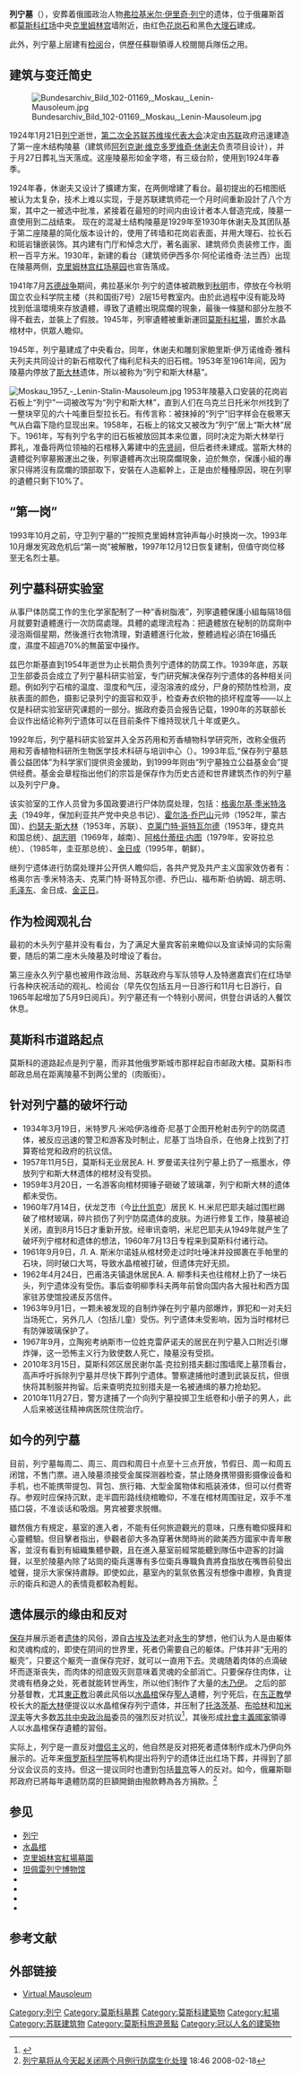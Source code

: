 {{Refimprove|time=2018-03-22T18:52:49+00:00}}
{{Coord|55|45|13|N|37|37|11|E|region:RU_type:landmark|display=title}}
{{Infobox Historic Site
|monument_name = 列宁墓
|native_name   = Мавзолей Ленина<br/>Mavzoley Lenina
|image         = 2019-07-25-3052-Moscow-Lenin-Mausoleum.jpg
|caption = 列宁墓
{{Infobox mapframe|tyep=shape|zoom=15|frame-width=280}}
|image_size = 350px
|location      = {{俄羅斯}}[[莫斯科|莫斯科]][[红场|红场]]
|designer      = [[阿列克謝·維克多羅維奇·休謝夫|阿列克謝·維克多羅維奇·休謝夫]]
|type          = 紀念館
|built = {{Start date and age|1930|11|10|df=yes}}
|material      = Concrete and [[marble|marble]]
|length        =
|width         =
|height        =
|begin         =
|complete      = 
|open          =
|built_for =  [[列宁|列宁]]陵墓
|dedicated_to  = [[Vladimir_Lenin|Vladimir Lenin]]<br>[[Joseph_Stalin|Joseph Stalin]] (formerly)
|map_name      = 
|map_caption   =
|map_width     =
|coordinates   = 
|lat           =
|long          =
|extra         =
}}

'''列宁墓'''（{{lang-ru|'''Мавзоле́й Ле́нина'''}}），安葬着俄國政治人物[[弗拉基米尔·伊里奇·列宁|弗拉基米尔·伊里奇·列宁]]的遗体，位于俄羅斯首都[[莫斯科|莫斯科]][[红场|红场]]中央[[克里姆林宫|克里姆林宫]]墙附近，由红色[[花岗石|花岗石]]和黑色[[大理石|大理石]]建成。

此外，列宁墓上层建有[[检阅|检阅]]台，供歷任蘇聯領導人校閱閱兵隊伍之用。

== 建筑与变迁简史 ==
[[File:Bundesarchiv_Bild_102-01169,_Moskau,_Lenin-Mausoleum.jpg|right]]

1924年1月21日[[列宁|列宁]]逝世，[[第二次全苏联苏维埃代表大会|第二次全苏联苏维埃代表大会]]决定由[[苏联|苏联]]政府迅速建造了第一座木结构陵墓（建筑师[[阿列克谢·维克多罗维奇·休谢夫|阿列克谢·维克多罗维奇·休谢夫]]负责项目设计），并于月27日葬礼当天落成。这座陵墓形如金字塔，有三级台阶，使用到1924年春季。 

1924年春，休谢夫又设计了擴建方案，在两側增建了看台。最初提出的石棺图纸被认为太复杂，技术上难以实现，于是苏联建筑师{{link-ru|康斯坦丁·斯潘杰诺维奇·梅利尼科夫|Мельников, Константин Степанович}}花一个月时间重新設計了八个方案，其中之一被选中批准，紧接着在最短的时间内由设计者本人督造完成，陵墓一直使用到二战结束。
现在的混凝土结构陵墓是1929年至1930年休谢夫及其团队基于第二座陵墓的简化版本设计的，使用了砖墙和花岗岩表面，并用大理石、拉长石和斑岩镶嵌装饰。其内建有门厅和悼念大厅，著名画家、建筑师{{link-ru|伊格纳季·伊格纳季耶维奇·尼温斯基|Нивинский, Игнатий Игнатьевич}}负责装修工作，面积一百平方米。1930年，新建的看台（建筑师伊西多尔·阿伦诺维奇·法兰西）出现在陵墓两侧，[[克里姆林宫红场墓园|克里姆林宫红场墓园]]也宣告落成。

1941年7月[[苏德战争|苏德战争]]期间，弗拉基米尔·列宁的遗体被疏散到[[秋明|秋明]]市，停放在今秋明国立农业科学院主楼（共和国街7号）2层15号教室内。由於此過程中沒有能及時找到低溫環境來存放遺體，導致了遺體出現腐爛的現象，最後一條腿和部分左肢不得不截去，並裝上了假肢。1945年，列寧遺體被重新運回[[莫斯科|莫斯科]][[紅場|紅場]]，置於水晶棺材中，供眾人瞻仰。

1945年，列宁墓建成了中央看台。同年，休谢夫和雕刻家鲍里斯·伊万诺维奇·雅科夫列夫共同设计的新石棺取代了梅利尼科夫的旧石棺。1953年至1961年间，因为陵墓内停放了[[斯大林|斯大林]]遗体，所以被称为“列宁和斯大林墓”。 

[[File:Moskau_1957_-_Lenin-Stalin-Mausoleum.jpg|thumb]]
1953年陵墓入口安装的花岗岩石板上“列宁”一词被改写为“列宁和斯大林”，直到人们在乌克兰日托米尔州找到了一整块罕见的六十吨重巨型拉长石。有传言称：被抹掉的“列宁”旧字样会在极寒天气从白霜下隐约显现出来。1958年，石板上的铭文又被改为“列宁”居上“斯大林”居下。1961年，写有列宁名字的旧石板被放回其本来位置，同时决定为斯大林举行葬礼，准备将两位领袖的石棺移入筹建中的[[先贤祠|先贤祠]]，但后者终未建成。當斯大林的遺體從列寧墓搬運出之後，列寧遺體再次出現腐爛現象，迫於無奈，保護小組的專家只得將沒有腐爛的頭部取下，安裝在人造軀幹上，正是由於種種原因，現在列寧的遺體只剩下10%了{{來源請求|reason=未見信息源|date=2020年6月29日}}。

== “第一岗” ==
1993年10月之前，守卫列宁墓的“{{Link-ru|第一岗|Пост № 1}}”按照克里姆林宫钟声每小时换岗一次。1993年10月爆发宪政危机后“第一岗”被解散，1997年12月12日恢复建制，但值守岗位移至无名烈士墓。

== 列宁墓科研实验室 ==
从事尸体防腐工作的生化学家{{link-ru|鲍里斯·伊里奇·兹巴尔斯基| Збарский, Борис Ильич}}配制了一种“香树脂液”，列寧遺體保護小組每隔18個月就要對遺體進行一次防腐處理。具體的處理流程為：把遺體放在秘制的防腐劑中浸泡兩個星期，然後進行衣物清理，對遺體進行化妝，整體過程必須在16攝氏度，濕度不超過70%的無菌室中操作。

兹巴尔斯基直到1954年逝世为止长期负责列宁遗体的防腐工作。1939年底，苏联卫生部委员会成立了列宁墓科研实验室，专门研究解决保存列宁遗体的各种相关问题。例如列宁石棺的温度、湿度和气压，浸泡溶液的成分，尸身的预防性检测，皮肤表面的颜色，摄影记录列宁的面容和双手，检查寿衣织物的损坏程度等——以上仅是科研实验室研究课题的一部分。据政府委员会报告记载，1990年的苏联部长会议作出结论称列宁遗体可以在目前条件下维持现状几十年或更久。 

1992年后，列宁墓科研实验室并入全苏药用和芳香植物科学研究所，改称全俄药用和芳香植物科研所生物医学技术科研与培训中心（{{lang|ru|Научно-исследовательский и учебно-методический центр биомедицинских технологий Всероссийского НИИ лекарственных и ароматических растений}}）。1993年后,“保存列宁墓慈善公益团体”为科学家们提供资金援助，到1999年则由“列宁墓独立公益基金会”提供经费。基金会章程指出他们的宗旨是保存作为历史古迹和世界建筑杰作的列宁墓以及列宁尸身。 

该实验室的工作人员曾为多国政要进行尸体防腐处理，包括：[[格奥尔基·季米特洛夫|格奥尔基·季米特洛夫]]（1949年，保加利亚共产党中央总书记）、[[霍尔洛·乔巴山|霍尔洛·乔巴山]]元帅（1952年，蒙古国）、[[约瑟夫·斯大林|约瑟夫·斯大林]]（1953年，苏联）、[[克莱门特·哥特瓦尔德|克莱门特·哥特瓦尔德]]（1953年，捷克共和国总统）、[[胡志明|胡志明]]（1969年，越南）、[[阿格什蒂纽·内图|阿格什蒂纽·内图]]（1979年，安哥拉总统）、{{link-ru|福布斯·伯纳姆| Бёрнэм, Форбс}}（1985年，圭亚那总统）、[[金日成|金日成]]（1995年，朝鲜）。 

继列宁遗体进行防腐处理并公开供人瞻仰后，各共产党及共产主义国家效仿者有：格奥尔吉·季米特洛夫、克莱门特·哥特瓦尔德、乔巴山、福布斯·伯纳姆、胡志明、[[毛泽东|毛泽东]]、金日成、[[金正日|金正日]]。

== 作为检阅观礼台 ==
最初的木头列宁墓并没有看台，为了满足大量宾客前来瞻仰以及宣读悼词的实际需要，随后的第二座木头陵墓及时增设了看台。

第三座永久列宁墓也被用作政治局、苏联政府与军队领导人及特邀嘉宾们在红场举行各种庆祝活动的观礼、检阅台（早先仅包括五月一日游行和11月七日游行，自1965年起增加了5月9日阅兵）。列宁墓还有一个特别小房间，供登台讲话的人餐饮休息。

{{Fact|1990年五一节期间发生了一起著名的丑闻：参加游行的人在列宁墓前呼喊反共口号，戈尔巴乔夫和政治局全体成员纷纷退席表示抗议。1992年至1994年间红场阅兵及游行停办；1995年5月9日举行了纪念卫国战争胜利50周年阅兵；1996年5月9日举行了胜利51周年阅兵，这也是列宁墓最后一次被用作检阅台。虽然自1995年以来年年举办胜利日大阅兵，但从1997年开始国家元首与政治家们只能在列宁墓附近临时搭建的看台上观礼。2005年起，每逢红场有大型庆祝活动（阅兵、游行或音乐会）列宁墓一律暂时闭门谢客。}}

== 莫斯科市道路起点 ==
莫斯科的道路起点是列宁墓，而非其他俄罗斯城市那样起自市邮政大楼。莫斯科市邮政总局在距离陵墓不到两公里的{{link-ru|米亚斯尼克街| Мясницкая улица}}（肉贩街）。

== 针对列宁墓的破坏行动 ==
*1934年3月19日，米特罗凡·米哈伊洛维奇·尼基丁企图开枪射击列宁的防腐遗体，被反应迅速的警卫和游客及时制止，尼基丁当场自杀，在他身上找到了打算寄给党和政府的抗议信。 
*1957年11月5日，莫斯科无业居民А. Н. 罗曼诺夫往列宁墓上扔了一瓶墨水，停放列宁和斯大林遗体的棺材没有受损。 
*1959年3月20日，一名游客向棺材掷锤子砸破了玻璃罩，列宁和斯大林的遗体都未受伤。 
*1960年7月14日，伏龙芝市（今[[比什凯克|比什凯克]]）居民 К. Н.米尼巴耶夫越过围栏踢破了棺材玻璃，碎片损伤了列宁防腐遗体的皮肤。为进行修复工作，陵墓被迫关闭，直到8月15日才重新开放。经审讯查明，米尼巴耶夫从1949年就产生了破坏列宁棺材和遗体的想法，1960年7月13日专程来到莫斯科付诸行动。 
*1961年9月9日，Л. А. 斯米尔诺娃从棺材旁走过时吐唾沫并投掷裹在手帕里的石块，同时破口大骂，导致水晶棺被打破，但遗体完好无损。 
*1962年4月24日，巴甫洛夫镇退休居民А. А. 柳季科夫也往棺材上扔了一块石头，列宁遗体没有受伤。事后查明柳季科夫两年前曾向国内各大报社和西方国家驻苏使馆投递反苏信件。 
*1963年9月1日，一颗未被发现的自制炸弹在列宁墓内部爆炸，罪犯和一对夫妇当场死亡，另外几人（包括儿童）受伤。列宁遗体未受影响，因为当时棺材已有防弹玻璃保护了。 
*1967年9月，立陶宛考纳斯市一位姓克雷萨诺夫的居民在列宁墓入口附近引爆炸弹，这一恐怖主义行为致使数人死亡，陵墓没有受损。
*2010年3月15日，莫斯科郊区居民谢尔盖·克拉别措夫翻过围墙爬上墓顶看台，高声呼吁拆除列宁墓并尽快下葬列宁遗体。警察逮捕他时遭到武装反抗，但很快将其制服并拘留。后来查明克拉别措夫是一名被通缉的暴力抢劫犯。 
*2010年11月27日，警方逮捕了一个向列宁墓投掷卫生纸卷和小册子的男人，此人后来被送往精神病医院住院治疗。

== 如今的列宁墓 ==
目前，列宁墓每周二、周三、周四和周日十点至十三点开放，节假日、周一和周五闭馆，不售门票。进入陵墓须接受金属探测器检查，禁止随身携带摄影摄像设备和手机，也不能携带提包、背包、旅行箱、大型金属物体和瓶装液体，但可以付费寄存。参观时应保持沉默，走半圆形路线绕棺瞻仰，不准在棺材周围驻足，双手不准插口袋，不准谈话和吸烟。男宾被要求脱帽。

雖然俄方有規定，墓室的進入者，不能有任何旅遊觀光的意味，只應有瞻仰膜拜和心靈體驗。但目擊者指出，參觀者卻大多為穿著休閒時尚的歐美西方國家中青年散客，並沒有看到有組織集體參觀，且在進入墓室前經常能聽到隊伍中遊客的討論聲，以至於陵墓內除了站崗的衛兵還專有多位衛兵專職負責將食指放在嘴唇前發出噓聲，提示大家保持肅靜。即使如此，墓室內的氣氛依舊沒有想像中肅穆，負責提示的衛兵和遊人的表情竟都較為輕鬆。

== 遗体展示的缘由和反对 ==
[[遺體保存技術|保存]]并展示逝者[[遗体|遗体]]的风俗，源自[[古埃及|古埃及]][[法老|法老]]对[[永生|永生]]的梦想，他们认为人是由躯体和灵魂构成的，即使在阴间的世界里，死者仍需要自己的躯体。尸体并非“无用的躯壳”，只要这个躯壳一直保存完好，就可以一直用下去。灵魂随着肉体的点滴破坏而逐渐丧失，而肉体的彻底毁灭则意味着灵魂的全部消亡。只要保存住肉体，让灵魂有栖身之处，死者就能转世再生，所以他们制作了大量的[[木乃伊|木乃伊]]。 之后的部分基督教，尤其[[東正教|東正教]]沿袭此风俗以[[水晶棺|水晶棺]]保存[[聖人|聖人]]遺體，列宁死后，在[[东正教|东正教]]學校长大的[[斯大林|斯大林]]便提议以水晶棺保存列宁遗体，并压制了[[托洛茨基|托洛茨基]]、[[布哈林|布哈林]]和[[加米涅夫|加米涅夫]]等大多数[[苏共中央政治局|苏共中央政治局]]委员的强烈反对抗议<ref>{{Cite web |url=http://news.qq.com/a/20120522/000619.htm |title=谁是始作俑者列宁遗体保存问题 |accessdate=2014-03-06 |archive-date=2019-10-04 |archive-url=https://web.archive.org/web/20191004065336/https://news.qq.com/a/20120522/000619.htm |dead-url=no }}</ref>，其後形成[[社會主義國家|社會主義國家]]領導人以水晶棺保存遺體的習俗。

实际上，列宁是一直反对[[僧侣主义|僧侣主义]]的，他自然是反对把死者遗体制作成木乃伊向外展示的。近年来[[俄罗斯科学院|俄罗斯科学院]]等机构提出将列宁的遗体迁出红场下葬，并得到了部分议会议员的支持。但这一提议同时也遭到包括[[普京|普京]]等人的反对。如今，俄羅斯聯邦政府已將每年遺體防腐的巨額開銷由撥款轉為各方捐款。<ref>[http://rusnews.cn/eguoxinwen/eluosi_keji/20080218/42048099.html 列宁墓将从今天起关闭两个月例行防腐生化处理] {{Wayback|url=http://rusnews.cn/eguoxinwen/eluosi_keji/20080218/42048099.html |date=20090419124515 }} 18:46 2008-02-18</ref>

== 参见 ==
* [[列宁|列宁]]
* [[水晶棺|水晶棺]]
* [[克里姆林宮紅場墓園|克里姆林宮紅場墓園]]
* [[坦佩雷列宁博物馆|坦佩雷列宁博物馆]]
* {{tsl|ru|Музей В. И. Ленина (Москва)|莫斯科列寧紀念館}}
* {{tsl|ru|Ульяновский музей-мемориал В. И. Ленина|烏里揚諾夫斯克列寧紀念館}}
* {{Link-ru|高爾基-列寧斯克列寧紀念館|Горки Ленинские (музей-заповедник)}}
* {{tsl|ru|Государственный музей Сталина|哥里史達林紀念館}}

== 参考文献 ==
{{Reflist}}

== 外部链接 ==
{{Commons category|Lenin Mausoleum}}
* [http://lenin.ru/index_e.htm Virtual Mausoleum] {{Wayback|url=http://lenin.ru/index_e.htm |date=20200616045410 }}
{{Portal bar|死亡|苏联|建筑}}
{{克里姆林宫}}
[[Category:列宁|Category:列宁]]
[[Category:莫斯科墓葬|Category:莫斯科墓葬]]
[[Category:莫斯科建築物|Category:莫斯科建築物]]
[[Category:紅場|Category:紅場]]
[[Category:苏联建筑物|Category:苏联建筑物]]
[[Category:莫斯科旅遊景點|Category:莫斯科旅遊景點]]
[[Category:冠以人名的建築物|Category:冠以人名的建築物]]